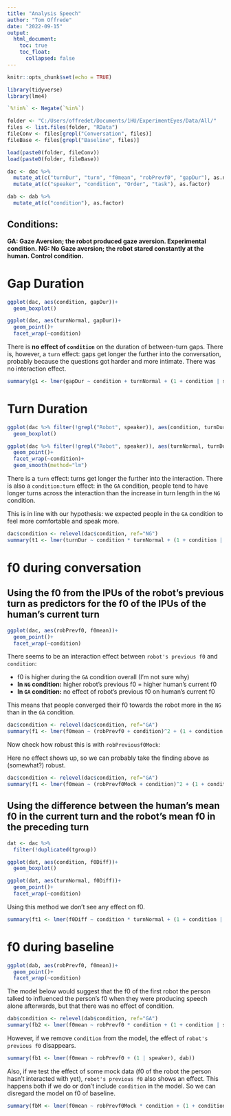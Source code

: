 ```yaml
---
title: "Analysis Speech"
author: "Tom Offrede"
date: "2022-09-15"
output:
  html_document:
    toc: true
    toc_float: 
      collapsed: false
---
```


```r
knitr::opts_chunk$set(echo = TRUE)
```

```r
library(tidyverse)
library(lme4)

`%!in%` <- Negate(`%in%`)

folder <- "C:/Users/offredet/Documents/1HU/ExperimentEyes/Data/All/"
files <- list.files(folder, "RData")
fileConv <- files[grepl("Conversation", files)]
fileBase <- files[grepl("Baseline", files)]

load(paste0(folder, fileConv))
load(paste0(folder, fileBase))

dac <- dac %>%
  mutate_at(c("turnDur", "turn", "f0mean", "robPrevf0", "gapDur"), as.numeric) %>%
  mutate_at(c("speaker", "condition", "Order", "task"), as.factor)

dab <- dab %>%
  mutate_at(c("condition"), as.factor)
```

## Conditions:
**GA: Gaze Aversion; the robot produced gaze aversion. Experimental condition.**
**NG: No Gaze aversion; the robot stared constantly at the human. Control condition.**

# Gap Duration

```r
ggplot(dac, aes(condition, gapDur))+
  geom_boxplot()

ggplot(dac, aes(turnNormal, gapDur))+
  geom_point()+
  facet_wrap(~condition)
```


There is **no effect of `condition`**  on the duration of between-turn gaps. There is, however, a `turn` effect: gaps get longer the further into the conversation, probably because the questions got harder and more intimate. There was no interaction effect.

```r
summary(g1 <- lmer(gapDur ~ condition + turnNormal + (1 + condition | speaker), dac))
```

# Turn Duration

```r
ggplot(dac %>% filter(!grepl("Robot", speaker)), aes(condition, turnDur))+
  geom_boxplot()

ggplot(dac %>% filter(!grepl("Robot", speaker)), aes(turnNormal, turnDur))+
  geom_point()+
  facet_wrap(~condition)+
  geom_smooth(method="lm")
```


There is a `turn` effect: turns get longer the further into the interaction. There is also a `condition:turn` effect: in the `GA` condition, people tend to have longer turns across the interaction than the increase in turn length in the `NG` condition.

This is in line with our hypothesis: we expected people in the `GA` condition to feel more comfortable and speak more.

```r
dac$condition <- relevel(dac$condition, ref="NG")
summary(t1 <- lmer(turnDur ~ condition * turnNormal + (1 + condition | speaker), dac %>% filter(!grepl("Robot", speaker))))
```

# f0 during conversation

## Using the f0 from the IPUs of the robot's previous turn as predictors for the f0 of the IPUs of the human's current turn

```r
ggplot(dac, aes(robPrevf0, f0mean))+
  geom_point()+
  facet_wrap(~condition)
```

There seems to be an interaction effect between `robot's previous f0` and `condition`:

* f0 is higher during the `GA` condition overall (I'm not sure why)
* **In `NG` condition:** higher robot's previous f0 = higher human's current f0
* **In `GA` condition:** no effect of robot's previous f0 on human's current f0

This means that people converged their f0 towards the robot more in the `NG` than in the `GA` condition.

```r
dac$condition <- relevel(dac$condition, ref="GA")
summary(f1 <- lmer(f0mean ~ (robPrevf0 + condition)^2 + (1 + condition | speaker), dac %>% filter(!grepl("Robot", speaker))))
```

Now check how robust this is with `robPreviousf0Mock`:

Here no effect shows up, so we can probably take the finding above as (somewhat?) robust.

```r
dac$condition <- relevel(dac$condition, ref="GA")
summary(f1 <- lmer(f0mean ~ (robPrevf0Mock + condition)^2 + (1 + condition | speaker), dac %>% filter(!grepl("Robot", speaker))))
```


## Using the difference between the human's mean f0 in the current turn and the robot's mean f0 in the preceding turn

```r
dat <- dac %>% 
  filter(!duplicated(tgroup))
```


```r
ggplot(dat, aes(condition, f0Diff))+
  geom_boxplot()

ggplot(dat, aes(turnNormal, f0Diff))+
  geom_point()+
  facet_wrap(~condition)
```

Using this method we don't see any effect on f0.

```r
summary(ft1 <- lmer(f0Diff ~ condition * turnNormal + (1 + condition | speaker), dat))
```

# f0 during baseline

```r
ggplot(dab, aes(robPrevf0, f0mean))+
  geom_point()+
  facet_wrap(~condition)
```

The model below would suggest that the f0 of the first robot the person talked to influenced the person's f0 when they were producing speech alone afterwards, but that there was no effect of condition.

```r
dab$condition <- relevel(dab$condition, ref="GA")
summary(fb2 <- lmer(f0mean ~ robPrevf0 * condition + (1 + condition | speaker), dab))
```

However, if we remove `condition` from the model, the effect of `robot's previous f0` disappears.

```r
summary(fb1 <- lmer(f0mean ~ robPrevf0 + (1 | speaker), dab))
```

Also, if we test the effect of some mock data (f0 of the robot the person hasn't interacted with yet), `robot's previous f0` also shows an effect. This happens both if we do or don't include `condition` in the model. So we can disregard the model on f0 of baseline.

```r
summary(fbM <- lmer(f0mean ~ robPrevf0Mock * condition + (1 + condition | speaker), dab))
```

